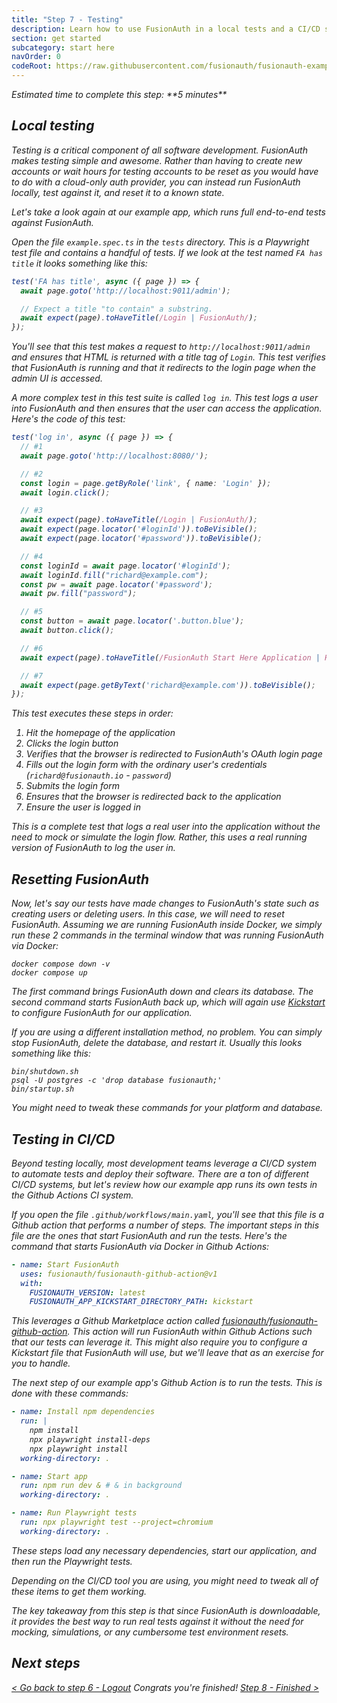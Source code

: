 ```yaml
---
title: "Step 7 - Testing"
description: Learn how to use FusionAuth in a local tests and a CI/CD system.
section: get started
subcategory: start here
navOrder: 0
codeRoot: https://raw.githubusercontent.com/fusionauth/fusionauth-example-get-started/main
---
```


<div className="border border-green-700 px-3 rounded-md">
  <i className="fa-duotone fa-stopwatch fa-2x mr-2 text-green-700 align-middle"/> Estimated time to complete this step: **5 minutes**
</div>

## Local testing

Testing is a critical component of all software development. FusionAuth makes testing simple and awesome. Rather than having to create new accounts or wait hours for testing accounts to be reset as you would have to do with a cloud-only auth provider, you can instead run FusionAuth locally, test against it, and reset it to a known state. 

Let's take a look again at our example app, which runs full end-to-end tests against FusionAuth.

Open the file `example.spec.ts` in the `tests` directory. This is a Playwright test file and contains a handful of tests. If we look at the test named `FA has title` it looks something like this:

```typescript
test('FA has title', async ({ page }) => {
  await page.goto('http://localhost:9011/admin');

  // Expect a title "to contain" a substring.
  await expect(page).toHaveTitle(/Login | FusionAuth/);
});
```

You'll see that this test makes a request to `http://localhost:9011/admin` and ensures that HTML is returned with a title tag of `Login`. This test verifies that FusionAuth is running and that it redirects to the login page when the admin UI is accessed.

A more complex test in this test suite is called `log in`. This test logs a user into FusionAuth and then ensures that the user can access the application. Here's the code of this test:

```typescript
test('log in', async ({ page }) => {
  // #1
  await page.goto('http://localhost:8080/');

  // #2
  const login = page.getByRole('link', { name: 'Login' });
  await login.click();

  // #3
  await expect(page).toHaveTitle(/Login | FusionAuth/);
  await expect(page.locator('#loginId')).toBeVisible();
  await expect(page.locator('#password')).toBeVisible();

  // #4
  const loginId = await page.locator('#loginId');
  await loginId.fill("richard@example.com");
  const pw = await page.locator('#password');
  await pw.fill("password");

  // #5
  const button = await page.locator('.button.blue');
  await button.click();

  // #6
  await expect(page).toHaveTitle(/FusionAuth Start Here Application | Home/);

  // #7
  await expect(page.getByText('richard@example.com')).toBeVisible();
});
```

This test executes these steps in order:

1. Hit the homepage of the application
2. Clicks the login button
3. Verifies that the browser is redirected to FusionAuth's OAuth login page
4. Fills out the login form with the ordinary user's credentials (`richard@fusionauth.io` - `password`)
5. Submits the login form
6. Ensures that the browser is redirected back to the application
7. Ensure the user is logged in

This is a complete test that logs a real user into the application without the need to mock or simulate the login flow. Rather, this uses a real running version of FusionAuth to log the user in.

## Resetting FusionAuth

Now, let's say our tests have made changes to FusionAuth's state such as creating users or deleting users. In this case, we will need to reset FusionAuth. Assuming we are running FusionAuth inside Docker, we simply run these 2 commands in the terminal window that was running FusionAuth via Docker:

```shell
docker compose down -v
docker compose up
```

The first command brings FusionAuth down and clears its database. The second command starts FusionAuth back up, which will again use [Kickstart](/docs/get-started/download-and-install/development/kickstart) to configure FusionAuth for our application.

If you are using a different installation method, no problem. You can simply stop FusionAuth, delete the database, and restart it. Usually this looks something like this:

```shell
bin/shutdown.sh
psql -U postgres -c 'drop database fusionauth;'
bin/startup.sh
```

You might need to tweak these commands for your platform and database.

## Testing in CI/CD

Beyond testing locally, most development teams leverage a CI/CD system to automate tests and deploy their software. There are a ton of different CI/CD systems, but let's review how our example app runs its own tests in the Github Actions CI system.

If you open the file `.github/workflows/main.yaml`, you'll see that this file is a Github action that performs a number of steps. The important steps in this file are the ones that start FusionAuth and run the tests. Here's the command that starts FusionAuth via Docker in Github Actions:

```yaml
- name: Start FusionAuth
  uses: fusionauth/fusionauth-github-action@v1
  with:
    FUSIONAUTH_VERSION: latest
    FUSIONAUTH_APP_KICKSTART_DIRECTORY_PATH: kickstart
```

This leverages a Github Marketplace action called [fusionauth/fusionauth-github-action](https://github.com/FusionAuth/fusionauth-github-action). This action will run FusionAuth within Github Actions such that our tests can leverage it. This might also require you to configure a Kickstart file that FusionAuth will use, but we'll leave that as an exercise for you to handle.

The next step of our example app's Github Action is to run the tests. This is done with these commands:

```yaml
- name: Install npm dependencies
  run: |
    npm install
    npx playwright install-deps
    npx playwright install
  working-directory: .

- name: Start app
  run: npm run dev & # & in background
  working-directory: .

- name: Run Playwright tests
  run: npx playwright test --project=chromium
  working-directory: .
```

These steps load any necessary dependencies, start our application, and then run the Playwright tests.

Depending on the CI/CD tool you are using, you might need to tweak all of these items to get them working.

The key takeaway from this step is that since FusionAuth is downloadable, it provides the best way to run real tests against it without the need for mocking, simulations, or any cumbersome test environment resets.

## Next steps

[\< Go back to step 6 - Logout](step-6) <span class="inline-block mx-6 font-bold">Congrats you're finished!</span> [Step 8 - Finished \>](step-8)


